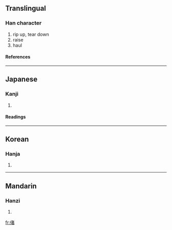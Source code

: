 ==Translingual==
===Han character===
{{Han char|rn=9|rad=人|as=09|sn=11|four=|canj=人十大日 (OJKA)}}
# rip up, tear down
# raise
# haul
====References====
{{Han ref|kx=0110.240|dkj=00856|dj=0236.080|hdz=10186.120|uh=5056|ud=20566}}
----
==Japanese==
===Kanji===
{{ja-kanji|grade=|rs=人09}}
# {{defn|Japanese}}
====Readings====
{{ja-readings|on=[[しゃ]] (sha)|kun=[[さて]] (sate)}}
----
==Korean==
===Hanja===
{{ko-hanja|hangeul=차|rv=cha|mr=ch'a}}
# {{defn|Korean}}
----
==Mandarin==
===Hanzi===
{{cmn-hanzi|pin=[[chě]] ([[che3]]), [[zè]] ([[ze4]])|wg=ch'e<sup>3</sup>, tse<sup>4</sup>}}
# {{defn|Mandarin}}

[[fr:偖]]